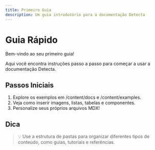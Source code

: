```yaml
---
title: Primeiro Guia
description: Um guia introdutório para a documentação Detecta
---
```


# Guia Rápido

Bem-vindo ao seu primeiro guia!

Aqui você encontra instruções passo a passo para começar a usar a documentação Detecta.

## Passos Iniciais

1. Explore os exemplos em /content/docs e /content/examples.
2. Veja como inserir imagens, listas, tabelas e componentes.
3. Personalize seus próprios arquivos MDX!

## Dica

> 💡 Use a estrutura de pastas para organizar diferentes tipos de conteúdo, como guias, tutoriais e referências. 